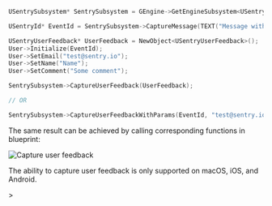 ```cpp
USentrySubsystem* SentrySubsystem = GEngine->GetEngineSubsystem<USentrySubsystem>();

USentryId* EventId = SentrySubsystem->CaptureMessage(TEXT("Message with feedback"));

USentryUserFeedback* UserFeedback = NewObject<USentryUserFeedback>();
User->Initialize(EventId);
User->SetEmail("test@sentry.io");
User->SetName("Name");
User->SetComment("Some comment");

SentrySubsystem->CaptureUserFeedback(UserFeedback);

// OR

SentrySubsystem->CaptureUserFeedbackWithParams(EventId, "test@sentry.io", "Some comment", "Name");
```

The same result can be achieved by calling corresponding functions in blueprint:

![Capture user feedback](./img/unreal_user_feedback.png)

<Alert>

The ability to capture user feedback is only supported on macOS, iOS, and Android.

</Alert>>
